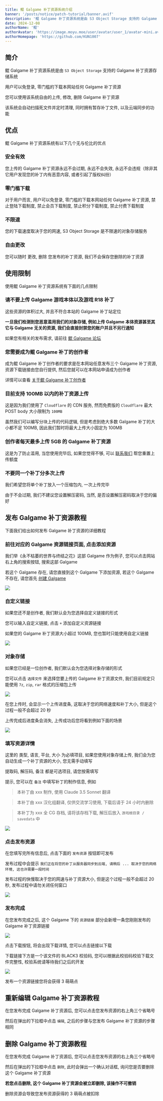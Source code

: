 ```yaml
---
title: 鲲 Galgame 补丁资源系统介绍
banner: '/posts/notice/patch-tutorial/banner.avif'
description: '鲲 Galgame 补丁资源系统是由 S3 Object Storage 支持的 Galgame 补丁资源存储系统, 目前支持 100MB 以内的 Galgame 补丁资源上传, 用户可以免登录, 零门槛的下载本网站任何 Galgame 补丁资源'
date: 2024-12-08
authorName: '鲲'
authorAvatar: 'https://image.moyu.moe/user/avatar/user_1/avatar-mini.avif'
authorHomepage: 'https://github.com/KUN1007'
---
```


## 简介

鲲 Galgame 补丁资源系统是由 `S3 Object Storage` 支持的 Galgame 补丁资源存储系统

用户可以免登录, 零门槛的下载本网站任何 Galgame 补丁资源

您可以使用该系统自由的上传, 修改, 删除 Galgame 补丁资源

该系统会自动扫描死文件并定时清理, 同时拥有暂存补丁文件, 以及云端同步的功能

## 优点

鲲 Galgame 补丁资源系统有以下几个无与伦比的优点

### 安全有效

您上传的 Galgame 补丁资源永远不会过期, 永远不会失效, 永远不会违规（除非其它用户发现您的补丁内有恶意内容, 或者引起了版权纠纷）

### 零门槛下载

对于用户而言, 用户可以免登录, 零门槛的下载本网站任何 Galgame 补丁资源, 禁止登陆下载制度, 禁止会员下载制度, 禁止积分下载制度, 禁止付费下载制度

### 不限速

您的下载速度取决于您的网速, S3 Object Storage 是不限速的对象存储服务

### 自由更改

您可以随时 更改, 删除 您发布的补丁资源, 我们不会保存您删除的补丁资源

## 使用限制

使用鲲 Galgame 补丁资源系统有下面的几点限制

### 请不要上传 Galgame 游戏本体以及游戏 R18 补丁

这些资源的体积过大, 并且不符合本站的 Galgame 补丁站定位

**一旦我们检测到您恶意滥用我们的对象存储, 例如上传 Galgame 本体资源甚至其它与 Galgame 无关的资源, 我们会直接封禁您的账户并且不另行通知**

如果您有相关的发布需求, 请前往 [鲲 Galgame 论坛](https://www.kungal.com)

### 您需要成为鲲 Galgame 补丁的创作者

成为鲲 Galgame 补丁创作者的要求是在本网站任意发布三个 Galgame 补丁资源, 资源下载链接由您自行提供, 然后您就可以在本网站申请成为创作者

详情可以查看 [关于鲲 Galgame 补丁创作者](/about/notice/creator)

### 目前支持 100MB 以内的补丁资源上传

这是因为我们使用了 `Cloudflare` 的 CDN 服务, 然而免费版的 `Cloudflare` 最大 POST body 大小限制为 `100MB`

虽然我们可以编写分块上传的代码逻辑, 但是考虑到绝大多数 Galgame 补丁的大小都不足 100MB, 因此我们暂时将最大上传大小固定为 100MB

### 创作者每天最多上传 5GB 的 Galgame 补丁资源

这是为了防止滥用, 当您使用完毕后, 如果您觉得不够, 可以 [联系我们](/about/notice/feedback) 帮您重置上传额度

### 不要同一个补丁分多次上传

我们希望您将单个补丁放入一个压缩包内, 一次上传完毕

由于不会过期, 我们不建议您设置解压密码, 当然, 是否设置解压密码取决于您的偏好

## 发布 Galgame 补丁资源教程

下面我们给出如何发布 Galgame 补丁资源的详细教程

### 前往对应的 Galgame 资源链接页面, 点击添加资源

我们举《永不枯萎的世界与终结之花》这部 Galgame 作为例子, 您可以点击网站右上角的搜索按钮, 搜索这部 Galgame

若这个 Galgame 存在, 请您直接到这个 Galgame 下添加资源, 若这个 Galgame 不存在, 请您首先 [创建 Galgame](/about/notice/galgame-tutorial)

![](/posts/notice/patch-tutorial/image1.avif)

### 自定义链接

如果您还不是创作者, 我们默认会为您选择自定义链接的形式

您可以输入自定义链接, 点击 `+` 添加自定义资源链接

如果您的 Galgame 补丁资源大小超过 100MB, 您也暂时只能使用自定义链接

![](/posts/notice/patch-tutorial/image2.avif)

### 对象存储

如果您已经是一位创作者, 我们默认会为您选择对象存储的形式

您可以点击 `选择文件` 来选择您要上传的 Galgame 补丁资源文件, 我们目前规定只能使用 `7z`, `zip`, `rar` 格式的压缩包上传

![](/posts/notice/patch-tutorial/image3.avif)

在您上传时, 会显示一个上传进度条, 这取决于您的网络速度和补丁大小, 但是这个过程一般不会超过 20 秒

上传完成后进度条会消失, 上传成功后您将看到例如下面的场景

![](/posts/notice/patch-tutorial/image4.avif)

### 填写资源详情

这里的 类型, 语言, 平台, 大小 为必填项目, 如果您使用对象存储上传, 我们会为您自动生成一个补丁资源的大小, 您无需手动填写

提取码, 解压码, 备注 都是可选项目, 请您按需填写

提示, 您可以在 `备注` 中填写补丁的制作信息, 例如

> 本补丁由 xxx 制作, 使用 Claude 3.5 Sonnet 翻译

> 本补丁由 xxx 汉化组翻译, 仅供交流学习使用, 下载后请于 24 小时内删除

> 本补丁为 xxx 全 CG 存档, 请将该存档下载, 解压后放入 `游戏根目录 / savedata` 中

![](/posts/notice/patch-tutorial/image5.avif)

### 点击发布资源

在您填写完所有信息后, 点击下面的 `发布资源` 按钮即可发布

发布过程中会提示 `我们正在将您的补丁从服务器同步到云端, 请稍后 ... 取决于您的网络环境, 这也许需要一段时间`

发布过程的快慢取决于您的网速与补丁资源大小, 但是这个过程一般不会超过 20 秒, 发布过程中请勿关闭任何窗口

![](/posts/notice/patch-tutorial/image6.avif)

### 发布完成

在您发布完成之后, 这个 Galgame 下的 `资源链接` 部分会新增一条您刚刚发布的 Galgame 补丁资源链接

![](/posts/notice/patch-tutorial/image7.avif)

点击下载按钮, 将会出现下载详情, 您可以点击链接以下载

下载链接下方是一个该文件的 BLACK3 校验码, 您可以根据此校验码校验下载文件完整性, 校验系统请等待我们之后的开发

![](/posts/notice/patch-tutorial/image8.avif)

发布一个资源链接您将会获得 3 萌萌点

## 重新编辑 Galgame 补丁资源教程

在您发布完成 Galgame 补丁资源后, 您可以点击您发布资源的右上角三个省略号

然后在弹出的下拉框中点击 `编辑`, 之后的步骤与您发布 Galgame 补丁资源的步骤相同

## 删除 Galgame 补丁资源教程

在您发布完成 Galgame 补丁资源后, 您可以点击您发布资源的右上角三个省略号

然后在弹出的下拉框中点击 `删除`, 此时会弹出一个确认对话框, 询问您是否要删除这个 Galgame 补丁资源

**若您点击删除, 这个 Galgame 补丁资源会被立即删除, 该操作不可撤销**

删除资源会导致您发布资源获得的 3 萌萌点被扣除
